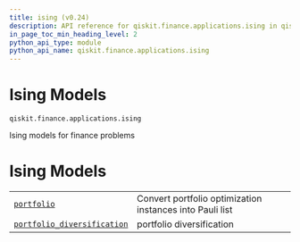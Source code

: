 ```yaml
---
title: ising (v0.24)
description: API reference for qiskit.finance.applications.ising in qiskit v0.24
in_page_toc_min_heading_level: 2
python_api_type: module
python_api_name: qiskit.finance.applications.ising
---
```


<span id="module-qiskit.finance.applications.ising" />

<span id="qiskit-finance-applications-ising" />

<span id="ising-models-qiskit-finance-applications-ising" />

# Ising Models

`qiskit.finance.applications.ising`

Ising models for finance problems

# Ising Models

|                                                                                                                                                                                                                             |                                                          |
| --------------------------------------------------------------------------------------------------------------------------------------------------------------------------------------------------------------------------- | -------------------------------------------------------- |
| [`portfolio`](qiskit.finance.applications.ising.portfolio#module-qiskit.finance.applications.ising.portfolio "qiskit.finance.applications.ising.portfolio")                                                                 | Convert portfolio optimization instances into Pauli list |
| [`portfolio_diversification`](qiskit.finance.applications.ising.portfolio_diversification#module-qiskit.finance.applications.ising.portfolio_diversification "qiskit.finance.applications.ising.portfolio_diversification") | portfolio diversification                                |


